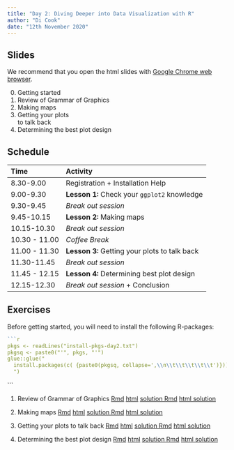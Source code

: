 ```yaml
---
title: "Day 2: Diving Deeper into Data Visualization with R"
author: "Di Cook"
date: "12th November 2020"
---
```


## Slides

We recommend that you open the html slides <i class="fas fa-link"></i> with [Google Chrome web browser](https://www.google.com/intl/en_au/chrome/). 

0. Getting started [<i class="fas fa-link"></i>](slides/day2-session0.html) [<i class="fas fa-file-pdf"></i>](slides/day2-session0.pdf)
1. Review of Grammar of Graphics [<i class="fas fa-link"></i>](slides/day2-session1.html) [<i class="fas fa-file-pdf"></i>](slides/day2-session1.pdf)
2. Making maps [<i class="fas fa-link"></i>](slides/day2-session2.html) [<i class="fas fa-file-pdf"></i>](slides/day2-session2.pdf)
3. Getting your plots <br> to talk back [<i class="fas fa-link"></i>](slides/day2-session3.html) [<i class="fas fa-file-pdf"></i>](slides/day2-session3.pdf)
4. Determining the best plot design [<i class="fas fa-link"></i>](slides/day2-session4.html) [<i class="fas fa-file-pdf"></i>](slides/day2-session4.pdf)

## Schedule

Time | Activity 
:----|:---
8.30-9.00 | Registration + Installation Help
9.00-9.30 | **Lesson 1:** Check your `ggplot2` knowledge
9.30-9.45 |  *Break out session*
9.45-10.15 | **Lesson 2:** Making maps 
10.15-10.30 | *Break out session*
10.30 - 11.00 | *Coffee Break*
11.00 - 11.30 | **Lesson 3:** Getting your plots to talk back 
11.30-11.45 | *Break out session*
11.45 - 12.15 | **Lesson 4:** Determining best plot design
12.15-12.30 | *Break out session* + Conclusion

## Exercises

Before getting started, you will need to install the following R-packages:

```r
```r
pkgs <- readLines("install-pkgs-day2.txt")
pkgsq <- paste0("'", pkgs, "'")
glue::glue("
  install.packages(c( {paste0(pkgsq, collapse=',\\n\\t\\t\\t\\t\\t')}))
  ")
```
```

1. Review of Grammar of Graphics <a class="tag" href="exercises/day2-exercise-01.Rmd" download><i class="fas fa-download"></i> Rmd</a> <a class="tag" href="exercises/day2-exercise-01.html" target="_blank"><i class="fas fa-globe"></i> html</a> <a class="tag" href="exercises/day2-exercise-01-solution.Rmd" download><i class="fas fa-download"></i> solution Rmd</a> <a class="tag" href="exercises/day2-exercise-01-solution.html" target="_blank"><i class="fas fa-globe"></i> html solution</a>

2. Making maps <a class="tag" href="exercises/day2-exercise-02.Rmd" download><i class="fas fa-download"></i> Rmd</a> <a class="tag" href="exercises/day2-exercise-02.html" target="_blank"><i class="fas fa-globe"></i> html</a> <a class="tag" href="exercises/day2-exercise-02-solution.Rmd" download><i class="fas fa-download"></i> solution Rmd</a> <a class="tag" href="exercises/day2-exercise-02-solution.html" target="_blank"><i class="fas fa-globe"></i> html solution</a>


3. Getting your plots to talk back <a class="tag" href="exercises/day2-exercise-03.Rmd" download><i class="fas fa-download"></i> Rmd</a> <a class="tag" href="exercises/day2-exercise-03.html" target="_blank"><i class="fas fa-globe"></i> html</a> <a class="tag" href="exercises/day2-exercise-03-solution.Rmd" download><i class="fas fa-download"></i> solution Rmd</a> <a class="tag" href="exercises/day2-exercise-03-solution.html" target="_blank"><i class="fas fa-globe"></i> html solution</a>

4. Determining the best plot design <a class="tag" href="exercises/day2-exercise-04.Rmd" download><i class="fas fa-download"></i> Rmd</a> <a class="tag" href="exercises/day2-exercise-04.html" target="_blank"><i class="fas fa-globe"></i> html</a> <a class="tag" href="exercises/day2-exercise-04-solution.Rmd" download><i class="fas fa-download"></i> solution Rmd</a> <a class="tag" href="exercises/day2-exercise-04-solution.html" target="_blank"><i class="fas fa-globe"></i> html solution</a>
